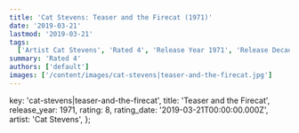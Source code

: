 ```yaml
---
title: 'Cat Stevens: Teaser and the Firecat (1971)'
date: '2019-03-21'
lastmod: '2019-03-21'
tags:
  ['Artist Cat Stevens', 'Rated 4', 'Release Year 1971', 'Release Decade 1970']
summary: 'Rated 4'
authors: ['default']
images: ['/content/images/cat-stevens|teaser-and-the-firecat.jpg']
---
```


  key: 'cat-stevens|teaser-and-the-firecat',
  title: 'Teaser and the Firecat',
  release_year: 1971,
  rating: 8,
  rating_date: '2019-03-21T00:00:00.000Z',
  artist: 'Cat Stevens',
};

<MusicRating data={data} />
